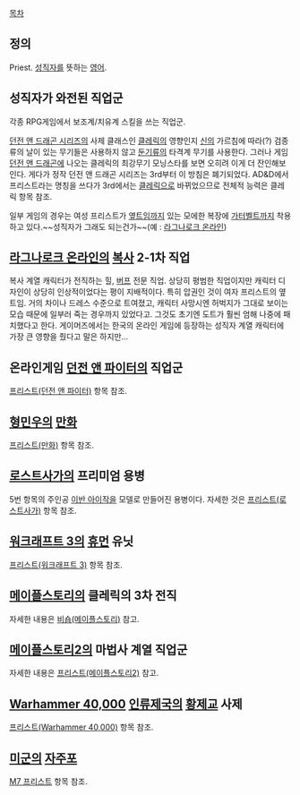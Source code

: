 [[목차]]

== 정의 ==
Priest. [[성직자]]를 뜻하는 [[영어]].

== 성직자가 와전된 직업군 ==
각종 RPG게임에서 보조계/치유계 스킬을 쓰는 직업군. 

[[던전 앤 드래곤 시리즈]]의 사제 클래스인 [[클레릭]]의 영향인지 [[신]]의 가르침에 따라(?) 검종류의 날이 있는 무기들은 사용하지 않고 [[둔기]]류의 타격계 무기를 사용한다. 그러나 게임 [[던전 앤 드래곤]]에 나오는 클레릭의 최강무기 모닝스타를 보면 오히려 이게 더 잔인해보인다. 게다가 정작 던전 앤 드래곤 시리즈는 3rd부터 이 방침은 폐기되었다. AD&D에서 프리스트라는 명칭을 쓰다가 3rd에서는 [[클레릭]]으로 바뀌었으므로 전체적 능력은 클레릭 항목 참조.

일부 게임의 경우는 여성 프리스트가 [[옆트임]]까지 있는 모에한 복장에 [[가터벨트]]까지 착용하고 있다.~~성직자가 그래도 되는건가~~(예 : [[라그나로크 온라인]])

== [[라그나로크 온라인]]의 [[복사]] 2-1차 직업 ==
복사 계열 캐릭터가 전직하는 힐, [[버프]] 전문 직업. 상당히 평범한 직업이지만 캐릭터 디자인이 상당히 인상적이었다는 평이 지배적이다. 특히 압권인 것이 여자 프리스트의 옆트임. 거의 차이나 드레스 수준으로 트여졌고, 캐릭터 사망시엔 허벅지가 그대로 보이는 모습 때문에 일부러 죽는 경우까지 있었다고. 그것도 초기엔 도트가 훨씬 엄해 나중에 패치했다고 한다. 게이머즈에서는 한국의 온라인 게임에 등장하는 성직자 계열 캐릭터에 가장 큰 영향을 줬다고 말은 하지만...

== 온라인게임 [[던전 앤 파이터]]의 직업군 ==
[[프리스트(던전 앤 파이터)]] 항목 참조.

== [[형민우]]의 [[만화]] ==
[[프리스트(만화)]] 항목 참조.

== [[로스트사가]]의 프리미엄 용병 ==
5번 항목의 주인공 [[이반 아이작]]을 모델로 만들어진 용병이다. 자세한 것은 [[프리스트(로스트사가)]] 항목 참조.

== [[워크래프트 3]]의 [[휴먼 얼라이언스|휴먼]] 유닛 ==
[[프리스트(워크래프트 3)]] 항목 참조.

== [[메이플스토리]]의 클레릭의 3차 전직 ==
자세한 내용은 [[비숍(메이플스토리)]] 참고.

== [[메이플스토리2]]의 마법사 계열 직업군 ==
자세한 내용은 [[프리스트(메이플스토리2)]] 참고.

== [[Warhammer 40,000]] [[인류제국]]의 [[황제교]] 사제 ==
[[프리스트(Warhammer 40,000)]] 항목 참조.

== [[미군]]의 [[자주포]] ==
[[M7 프리스트]] 항목 참조.
